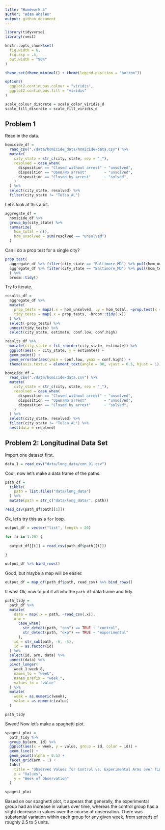 ```yaml
---
title: "Homework 5"
author: "Adam Whalen"
output: github_document
---
```


```r
library(tidyverse)
library(rvest)

knitr::opts_chunk$set(
  fig.width = 6,
  fig.asp = .6,
  out.width = "90%"
)

theme_set(theme_minimal() + theme(legend.position = "bottom"))

options(
  ggplot2.continuous.colour = "viridis",
  ggplot2.continuous.fill = "viridis"
)

scale_colour_discrete = scale_color_viridis_d
scale_fill_discrete = scale_fill_viridis_d
```

## Problem 1

Read in the data.

```r
homicide_df = 
  read_csv("./data/homicide_data/homicide-data.csv") %>% 
  mutate(
    city_state = str_c(city, state, sep = "_"),
    resolved = case_when(
      disposition == "Closed without arrest" ~ "unsolved",
      disposition == "Open/No arrest"        ~ "unsolved",
      disposition == "Closed by arrest"      ~ "solved",
    )
  ) %>% 
  select(city_state, resolved) %>% 
  filter(city_state != "Tulsa_AL")
```

Let's look at this a bit.

```r
aggregate_df = 
  homicide_df %>% 
  group_by(city_state) %>% 
  summarize(
    hom_total = n(),
    hom_unsolved = sum(resolved == "unsolved")
  )
```

Can I do a prop test for a single city?

```r
prop.test(
  aggregate_df %>% filter(city_state == "Baltimore_MD") %>% pull(hom_unsolved),
  aggregate_df %>% filter(city_state == "Baltimore_MD") %>% pull(hom_total)
  ) %>% 
  broom::tidy()
```

Try to iterate.

```r
results_df = 
  aggregate_df %>% 
  mutate(
    prop_tests = map2(.x = hom_unsolved, .y = hom_total, ~prop.test(x = .x, n = .y)),
    tidy_tests = map(.x = prop_tests, ~broom::tidy(.x))
  ) %>% 
  select(-prop_tests) %>% 
  unnest(tidy_tests) %>% 
  select(city_state, estimate, conf.low, conf.high)
```


```r
results_df %>% 
  mutate(city_state = fct_reorder(city_state, estimate)) %>% 
  ggplot(aes(x = city_state, y = estimate)) +
  geom_point() +
  geom_errorbar(aes(ymin = conf.low, ymax = conf.high)) +
  theme(axis.text.x = element_text(angle = 90, vjust = 0.5, hjust = 1))
```

```r
homicide_df = 
  read_csv("./data/homicide-data.csv") %>% 
  mutate(
    city_state = str_c(city, state, sep = "_"),
    resolved = case_when(
      disposition == "Closed without arrest" ~ "unsolved",
      disposition == "Open/No arrest"        ~ "unsolved",
      disposition == "Closed by arrest"      ~ "solved",
    )
  ) %>% 
  select(city_state, resolved) %>% 
  filter(city_state != "Tulsa_AL") %>% 
  nest(data = resolved)
```

## Problem 2: Longitudinal Data Set

Import one dataset first.

```r
data_1 = read_csv("data/long_data/con_01.csv")
```

Cool, now let's make a data frame of the paths.

```r
path_df = 
  tibble(
    path = list.files("data/long_data")
  ) %>% 
  mutate(path = str_c("data/long_data/", path))

read_csv(path_df$path[[1]])
```

Ok, let's try this as a `for` loop.

```r
output_df = vector("list", length = 20)

for (i in 1:20) {
  
  output_df[[i]] = read_csv(path_df$path[[i]])
  
}

output_df %>% bind_rows()
```

Good, but maybe a map will be easier.

```r
output_df = map_df(path_df$path, read_csv) %>% bind_rows()
```

It was! Ok, now to put it all into the `path_df` data frame and tidy.

```r
path_tidy = 
  path_df %>% 
  mutate(
    data = map(.x = path, ~read_csv(.x)),
    arm = 
      case_when(
        str_detect(path, "con") == TRUE ~ "control",
        str_detect(path, "exp") == TRUE ~ "experimental"
      ),
    id = str_sub(path, -6, -5),
    id = as.factor(id)
  ) %>% 
  select(id, arm, data) %>% 
  unnest(data) %>% 
  pivot_longer(
    week_1:week_8,
    names_to = "week",
    names_prefix = "week_",
    values_to = "value"
  ) %>% 
  mutate(
    week = as.numeric(week),
    value = as.numeric(value)
  )

path_tidy
```

Sweet! Now let's make a spaghetti plot.

```r
spagett_plot = 
  path_tidy %>% 
  group_by(arm, id) %>% 
  ggplot(aes(x = week, y = value, group = id, color = id)) +
  geom_line() +
  geom_point(alpha = 0.5) +
  facet_grid(arm ~ .) +
  labs(
    title = "Observed Values for Control vs. Experimental Arms over Time",
    x = "Values",
    y = "Week of Observation"
  )

spagett_plot
```

Based on our spaghetti plot, it appears that generally, the experimental group had an increase in values over time, whereas the control group had a slight decrease in values over the course of observation. There was substantial variation within each group for any given week, from spreads of roughly 2.5 to 5 units.

